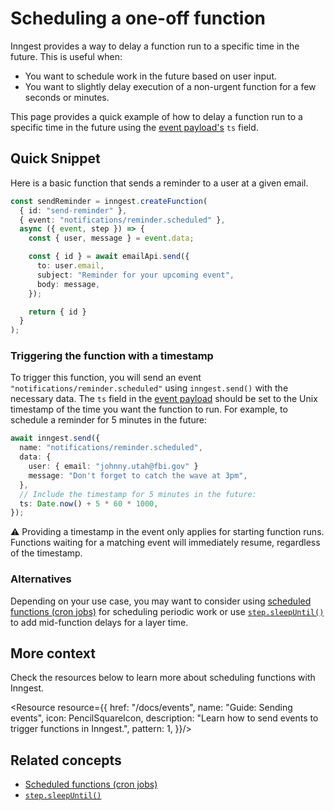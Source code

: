 

# Scheduling a one-off function

Inngest provides a way to delay a function run to a specific time in the future. This is useful when:

* You want to schedule work in the future based on user input.
* You want to slightly delay execution of a non-urgent function for a few seconds or minutes.

This page provides a quick example of how to delay a function run to a specific time in the future using the [event payload's](/docs/events#event-payload-format) `ts` field.

## Quick Snippet

Here is a basic function that sends a reminder to a user at a given email.

```typescript
const sendReminder = inngest.createFunction(
  { id: "send-reminder" },
  { event: "notifications/reminder.scheduled" },
  async ({ event, step }) => {
    const { user, message } = event.data;

    const { id } = await emailApi.send({
      to: user.email,
      subject: "Reminder for your upcoming event",
      body: message,
    });

    return { id }
  }
);
```

### Triggering the function with a timestamp

To trigger this function, you will send an event `"notifications/reminder.scheduled"` using `inngest.send()` with the necessary data. The `ts` field in the [event payload](/docs/events#event-payload-format) should be set to the Unix timestamp of the time you want the function to run. For example, to schedule a reminder for 5 minutes in the future:

```typescript
await inngest.send({
  name: "notifications/reminder.scheduled",
  data: {
    user: { email: "johnny.utah@fbi.gov" }
    message: "Don't forget to catch the wave at 3pm",
  },
  // Include the timestamp for 5 minutes in the future:
  ts: Date.now() + 5 * 60 * 1000,
});
```

<Callout variant="warning">
  ⚠️ Providing a timestamp in the event only applies for starting function runs. Functions waiting for a matching event will immediately resume, regardless of the timestamp.
</Callout>

### Alternatives

Depending on your use case, you may want to consider using [scheduled functions (cron jobs)](/docs/guides/scheduled-functions) for scheduling periodic work or use [`step.sleepUntil()`](/docs/reference/functions/step-sleep-until) to add mid-function delays for a layer time.

## More context

Check the resources below to learn more about scheduling functions with Inngest.

<ResourceGrid cols={2}>

<Resource resource={{
  href: "/docs/events",
  name: "Guide: Sending events",
  icon: PencilSquareIcon,
  description: "Learn how to send events to trigger functions in Inngest.",
  pattern: 1,
}}/>

</ResourceGrid>

## Related concepts

- [Scheduled functions (cron jobs)](/docs/guides/scheduled-functions)
- [`step.sleepUntil()`](/docs/reference/functions/step-sleep-until)


